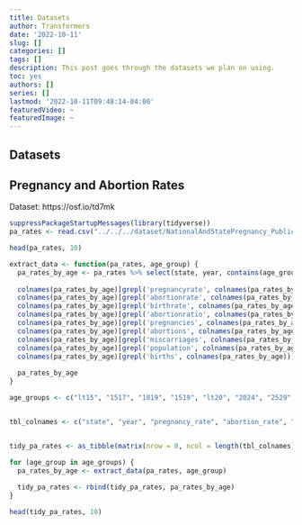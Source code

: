```yaml
---
title: Datasets
author: Transformers
date: '2022-10-11'
slug: []
categories: []
tags: []
description: This post goes through the datasets we plan on using.
toc: yes
authors: []
series: []
lastmod: '2022-10-11T09:48:14-04:00'
featuredVideo: ~
featuredImage: ~
---
```


## Datasets

## Pregnancy and Abortion Rates

Dataset: https://osf.io/td7mk

```r
suppressPackageStartupMessages(library(tidyverse))
pa_rates <- read.csv("../../../dataset/NationalAndStatePregnancy_PublicUse.csv")

head(pa_rates, 10)

extract_data <- function(pa_rates, age_group) {
  pa_rates_by_age <- pa_rates %>% select(state, year, contains(age_group)) %>% mutate(age = age_group) %>% select(state, year, age, everything())
  
  colnames(pa_rates_by_age)[grepl('pregnancyrate', colnames(pa_rates_by_age))] <- 'pregnancy_rate'
  colnames(pa_rates_by_age)[grepl('abortionrate', colnames(pa_rates_by_age))] <- 'abortion_rate'
  colnames(pa_rates_by_age)[grepl('birthrate', colnames(pa_rates_by_age))] <- 'birth_rate'
  colnames(pa_rates_by_age)[grepl('abortionratio', colnames(pa_rates_by_age))] <- 'abortion_ratio'
  colnames(pa_rates_by_age)[grepl('pregnancies', colnames(pa_rates_by_age))] <- 'pregnancies'
  colnames(pa_rates_by_age)[grepl('abortions', colnames(pa_rates_by_age))] <- 'abortions'
  colnames(pa_rates_by_age)[grepl('miscarriages', colnames(pa_rates_by_age))] <- 'miscarriages'
  colnames(pa_rates_by_age)[grepl('population', colnames(pa_rates_by_age))] <- 'population'
  colnames(pa_rates_by_age)[grepl('births', colnames(pa_rates_by_age))] <- 'births'
  
  pa_rates_by_age
}

age_groups <- c("lt15", "1517", "1819", "1519", "lt20", "2024", "2529", "3034", "3539", "40plus")


tbl_colnames <- c("state", "year", "pregnancy_rate", "abortion_rate", "birth_rate", "abortion_ratio", "pregnancies", "births", "abortions", "miscarriages", "population")


tidy_pa_rates <- as_tibble(matrix(nrow = 0, ncol = length(tbl_colnames)), .name_repair = ~ tbl_colnames)

for (age_group in age_groups) {
  pa_rates_by_age <- extract_data(pa_rates, age_group)
  
  tidy_pa_rates <- rbind(tidy_pa_rates, pa_rates_by_age)
}

head(tidy_pa_rates, 10)
```

